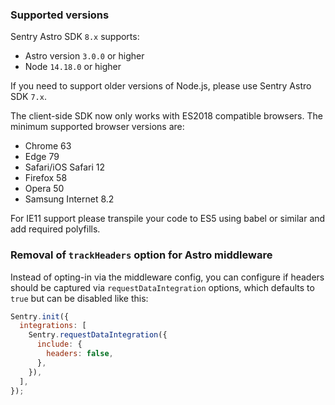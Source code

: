 ### Supported versions

Sentry Astro SDK `8.x` supports:

- Astro version `3.0.0` or higher
- Node `14.18.0` or higher

If you need to support older versions of Node.js, please use Sentry Astro SDK `7.x`.

The client-side SDK now only works with ES2018 compatible browsers. The minimum supported browser versions are:

- Chrome 63
- Edge 79
- Safari/iOS Safari 12
- Firefox 58
- Opera 50
- Samsung Internet 8.2

For IE11 support please transpile your code to ES5 using babel or similar and add required polyfills.

### Removal of `trackHeaders` option for Astro middleware

Instead of opting-in via the middleware config, you can configure if headers should be captured via `requestDataIntegration` options, which defaults to `true` but can be disabled like this:

```JavaScript
Sentry.init({
  integrations: [
    Sentry.requestDataIntegration({
      include: {
        headers: false,
      },
    }),
  ],
});
```
